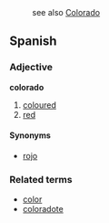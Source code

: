 :see also [[Colorado]]

==Spanish==
===Adjective===
'''colorado'''

# [[coloured]]
# [[red]]

====Synonyms====
*[[rojo]]

===Related terms===
*[[color]]
*[[coloradote]]